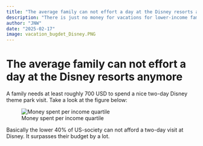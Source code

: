 ```yaml
---
title: "The average family can not effort a day at the Disney resorts anymore....."
description: "There is just no money for vacations for lower-income families."
author: "JNW"
date: "2025-02-17"
image: vacation_bugdet_Disney.PNG
---
```


# The average family can not effort a day at the Disney resorts anymore

A family needs at least roughly 700 USD to spend a nice two-day Disney theme park visit. Take a look at the figure below:

![Money spent per income quartile](vacation_buget_Disney.PNG)

Basically the lower 40% of US-society can not afford a two-day visit at Disney. It surpasses their budget by a lot.
